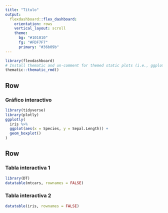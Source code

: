 ```yaml
---
title: "Título"
output: 
  flexdashboard::flex_dashboard:
    orientation: rows
    vertical_layout: scroll
    theme:
      bg: "#101010"
      fg: "#FDF7F7" 
      primary: "#36b09b"
---
```


```r
library(flexdashboard)
# Install thematic and un-comment for themed static plots (i.e., ggplot2)
thematic::thematic_rmd()
```

Row 
-------------------------------------
    
### Gráfico interactivo
    
```r
library(tidyverse)
library(plotly)
ggplotly(
  iris %>% 
  ggplot(aes(x = Species, y = Sepal.Length)) +
  geom_boxplot()
)
```
   
Row {.tabset .tabset-fade}
-------------------------------------
   
### Tabla interactiva 1

```r
library(DT)
datatable(mtcars, rownames = FALSE)
```   
 
### Tabla interactiva 2
    
```r
datatable(iris, rownames = FALSE)
```